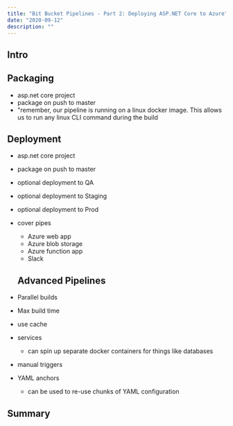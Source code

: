 ```yaml
---
title: "Bit Bucket Pipelines - Part 2: Deploying ASP.NET Core to Azure"
date: "2020-09-12"
description: ""
---
```



<PipelinesSeriesHeader />

## Intro

## Packaging
- asp.net core project
- package on push to master
- "remember, our pipeline is running on a linux docker image.  This allows us to run any linux CLI command during the build

## Deployment
- asp.net core project
- package on push to master
- optional deployment to QA
- optional deployment to Staging
- optional deployment to Prod

- cover pipes
  - Azure web app
  - Azure blob storage
  - Azure function app
  - Slack

  ## Advanced Pipelines
- Parallel builds
- Max build time
- use cache
- services
  - can spin up separate docker containers for things like databases
- manual triggers
- YAML anchors
  - can be used to re-use chunks of YAML configuration

## Summary

<PipelinesSeriesResources />